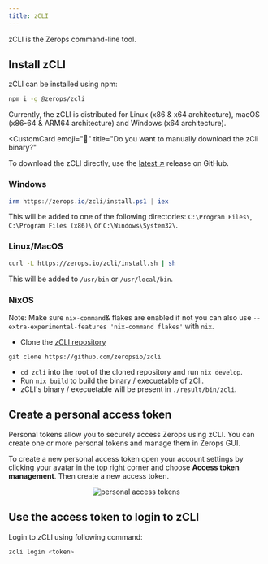 ```yaml
---
title: zCLI
---
```



zCLI is the Zerops command-line tool.

## Install zCLI

zCLI can be installed using npm:

```sh
npm i -g @zerops/zcli
```

Currently, the zCLI is distributed for Linux (x86 & x64 architecture), macOS (x86-64 & ARM64 architecture) and Windows (x64 architecture).

<CustomCard
  emoji="🚀"
  title="Do you want to manually download the zCli binary?"
>
  To download the zCLI directly, use the [latest
  ↗](https://github.com/zeropsio/zcli/releases) release on GitHub.
</CustomCard>

### Windows

```powershell
irm https://zerops.io/zcli/install.ps1 | iex
```

This will be added to one of the following directories: `C:\Program Files\`, `C:\Program Files (x86)\` or `C:\Windows\System32\`.

### Linux/MacOS

```sh
curl -L https://zerops.io/zcli/install.sh | sh
```

This will be added to `/usr/bin` or `/usr/local/bin`.

### NixOS

Note: Make sure `nix-command`& flakes are enabled if not you can also use `--extra-experimental-features 'nix-command flakes'` with `nix`.

- Clone the [zCLI repository](https://github.com/zeropsio/zcli)

```
git clone https://github.com/zeropsio/zcli
```

- `cd zcli` into the root of the cloned repository and run `nix develop`.
- Run `nix build` to build the binary / execuetable of zCli.
- zCLI's binary / execuetable will be present in `./result/bin/zcli`.

## Create a personal access token

Personal tokens allow you to securely access Zerops using zCLI. You can create one or more personal tokens and manage them in Zerops GUI.

To create a new personal access token open your account settings by clicking your avatar in the top right corner and choose **Access token management**. Then create a new access token.

<p align="center">
  <Image
    lightImage="/img/screenshots/access-tokens-light.webp"
    darkImage="/img/screenshots/access-tokens-dark.webp"
    alt="personal access tokens"
    style={{ width: '95%', height: 'auto' }}
  />
</p>

## Use the access token to login to zCLI

Login to zCLI using following command:

```sh
zcli login <token>
```
